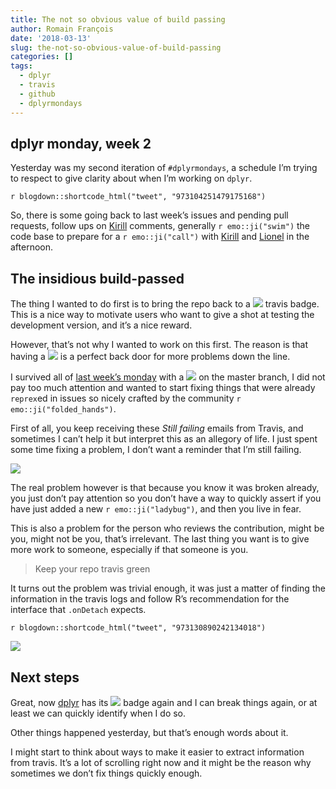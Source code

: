 ```yaml
---
title: The not so obvious value of build passing
author: Romain François
date: '2018-03-13'
slug: the-not-so-obvious-value-of-build-passing
categories: []
tags:
  - dplyr
  - travis
  - github
  - dplyrmondays
---
```


## dplyr monday, week 2

Yesterday was my second iteration of `#dplyrmondays`, a schedule I'm trying to 
respect to give clarity about when I'm working on `dplyr`. 

`r blogdown::shortcode_html("tweet", "973104251479175168")`

So, there is some going back to last week's issues and pending pull requests, 
follow ups on [Kirill](https://twitter.com/krlmlr) comments, generally 
`r emo::ji("swim")` the code base to prepare for a `r emo::ji("call")` with 
[Kirill](https://twitter.com/krlmlr) and [Lionel](https://twitter.com/_lionelhenry) 
in the afternoon. 

## The insidious build-passed

The thing I wanted to do first is to bring the repo back to a <img src="/img/build-passing.png" />
travis badge. This is a nice way to motivate users who want to give a shot at testing 
the development version, and it's a nice reward. 

However, that's not why I wanted to work on this first. The reason is that having 
a <img src="/img/travis/build-failing.png" /> is a perfect back door for more problems 
down the line. 

I survived all of [last week's monday](https://purrple.cat/blog/2018/03/06/first-dplyr-mondays/)
with a <img src="/img/travis/build-failing.png" /> on the master branch, I did not pay too much 
attention and wanted to start fixing things that were already `reprex`ed in 
issues so nicely crafted by the community `r emo::ji("folded_hands")`. 

First of all, you keep receiving these *Still failing* emails from Travis, and sometimes 
I can't help it but interpret this as an allegory of life. I just spent some time fixing 
a problem, I don't want a reminder that I'm still failing. 

![](/img/travis/still-failing.png)

The real problem however is that because you know it was broken already, you just don't pay attention
so you don't have a way to quickly assert if you have just added a new `r emo::ji("ladybug")`, and 
then you live in fear. 

This is also a problem for the person who reviews the contribution, might be you, might not be you, that's irrelevant. 
The last thing you want is to give more work to someone, especially if that someone is you. 

> Keep your repo travis green

It turns out the problem was trivial enough, it was just a matter of finding the 
information in the travis logs and follow R's recommendation for the 
interface that `.onDetach` expects. 

`r blogdown::shortcode_html("tweet", "973130890242134018")`

![](/img/travis/onDetach.png)

## Next steps

Great, now [dplyr](http://dplyr.tidyverse.org) has its <img src="/img/travis/build-passing.png" />
badge again and I can break things again, or at least we can quickly identify when I do so. 

Other things happened yesterday, but that's enough words about it. 

I might start to think about ways to make it easier to extract information from 
travis. It's a lot of scrolling right now and it might be the reason why sometimes
we don't fix things quickly enough. 

